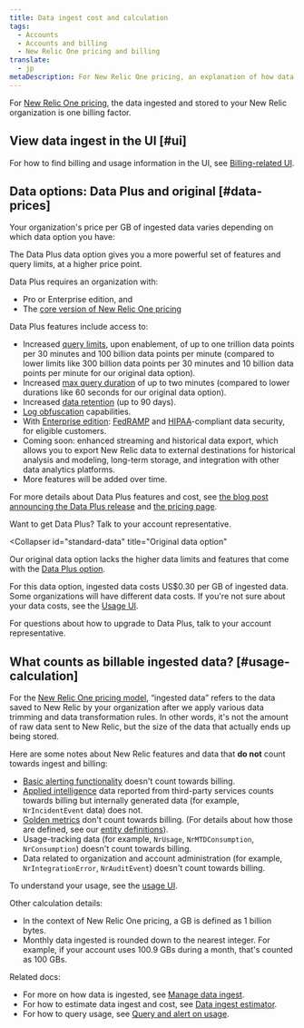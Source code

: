 ```yaml
---
title: Data ingest cost and calculation
tags:
  - Accounts
  - Accounts and billing
  - New Relic One pricing and billing
translate:
  - jp
metaDescription: For New Relic One pricing, an explanation of how data ingest is calculated for billing purposes. 
---
```


For [New Relic One pricing](/docs/accounts/accounts-billing/new-relic-one-pricing-billing/new-relic-one-pricing-billing), the data ingested and stored to your New Relic organization is one billing factor.

## View data ingest in the UI [#ui]

For how to find billing and usage information in the UI, see [Billing-related UI](/docs/accounts/accounts-billing/general-account-settings/introduction-account-settings).

## Data options: Data Plus and original [#data-prices]

Your organization's price per GB of ingested data varies depending on which data option you have: 

<CollapserGroup>
  <Collapser
    id="data-plus"
    title="Data Plus"
  >

The Data Plus data option gives you a more powerful set of features and query limits, at a higher price point.

Data Plus requires an organization with:

* Pro or Enterprise edition, and
* The [core version of New Relic One pricing](/docs/accounts/accounts-billing/new-relic-one-pricing-billing/core-users-release)

Data Plus features include access to: 

* Increased [query limits](/docs/query-your-data/nrql-new-relic-query-language/get-started/rate-limits-nrql-queries), upon enablement, of up to one trillion data points per 30 minutes and 100 billion data points per minute (compared to lower limits like 300 billion data points per 30 minutes and 10 billion data points per minute for our original data option).
* Increased [max query duration](/docs/query-your-data/nrql-new-relic-query-language/get-started/rate-limits-nrql-queries/#query-duration) of up to two minutes (compared to lower durations like 60 seconds for our original data option).
* Increased [data retention](/docs/data-apis/manage-data/manage-data-retention) (up to 90 days). 
* [Log obfuscation](/docs/logs/ui-data/obfuscation-ui) capabilities.
* With [Enterprise edition](https://newrelic.com/pricing): [FedRAMP](/docs/security/security-privacy/compliance/fedramp-compliant-endpoints) and [HIPAA](/docs/security/security-privacy/compliance/hipaa-readiness-new-relic)-compliant data security, for eligible customers.
* Coming soon: enhanced streaming and historical data export, which allows you to export New Relic data to external destinations for historical analysis and modeling, long-term storage, and integration with other data analytics platforms.
* More features will be added over time.

For more details about Data Plus features and cost, see [the blog post announcing the Data Plus release](https://newrelic.com/blog/nerdlog/data-plus-pricing) and [the pricing page](https://newrelic.com/pricing). 

Want to get Data Plus? Talk to your account representative. 
  </Collapser>

  <Collapser
    id="standard-data"
    title="Original data option"
  >  
Our original data option lacks the higher data limits and features that come with the [Data Plus option](#data-plus). 

For this data option, ingested data costs US$0.30 per GB of ingested data. Some organizations will have different data costs. If you're not sure about your data costs, see the [Usage UI](/docs/accounts/accounts-billing/new-relic-one-pricing-billing/billing-ui).

For questions about how to upgrade to Data Plus, talk to your account representative. 

  </Collapser>
</CollapserGroup>

## What counts as billable ingested data? [#usage-calculation]

For the [New Relic One pricing model](/docs/accounts/accounts-billing/new-relic-one-pricing-billing/new-relic-one-pricing-billing), “ingested data” refers to the data saved to New Relic by your organization after we apply various data trimming and data transformation rules. In other words, it's not the amount of raw data sent to New Relic, but the size of the data that actually ends up being stored.

Here are some notes about New Relic features and data that **do not** count towards ingest and billing:
* [Basic alerting functionality](/docs/alerts-applied-intelligence/new-relic-alerts/learn-alerts/alerts-concepts-workflow) doesn't count towards billing.
* [Applied intelligence](/docs/alerts-applied-intelligence/new-relic-alerts/get-started/introduction-applied-intelligence) data reported from third-party services counts towards billing but internally generated data (for example, `NrIncidentEvent` data) does not.
* [Golden metrics](/docs/apis/nerdgraph/examples/golden-metrics-entities-nerdgraph-api-tutorial) don't count towards billing. (For details about how those are defined, see our [entity definitions](https://github.com/newrelic/entity-definitions)). 
* Usage-tracking data (for example, `NrUsage`, `NrMTDConsumption`, `NrConsumption`) doesn't count towards billing.
* Data related to organization and account administration (for example, `NrIntegrationError`, `NrAuditEvent`) doesn't count towards billing.

To understand your usage, see the [usage UI](/docs/accounts/accounts-billing/new-relic-one-pricing-billing/billing-ui).

Other calculation details:

* In the context of New Relic One pricing, a GB is defined as 1 billion bytes.
* Monthly data ingested is rounded down to the nearest integer. For example, if your account uses 100.9 GBs during a month, that's counted as 100 GBs.

Related docs:

* For more on how data is ingested, see [Manage data ingest](/docs/data-apis/manage-data/manage-data-coming-new-relic).
* For how to estimate data ingest and cost, see [Data ingest estimator](/docs/data-apis/manage-data/calculate-data-ingest).
* For how to query usage, see [Query and alert on usage](/docs/accounts/accounts-billing/new-relic-one-pricing-billing/usage-queries-alerts).


